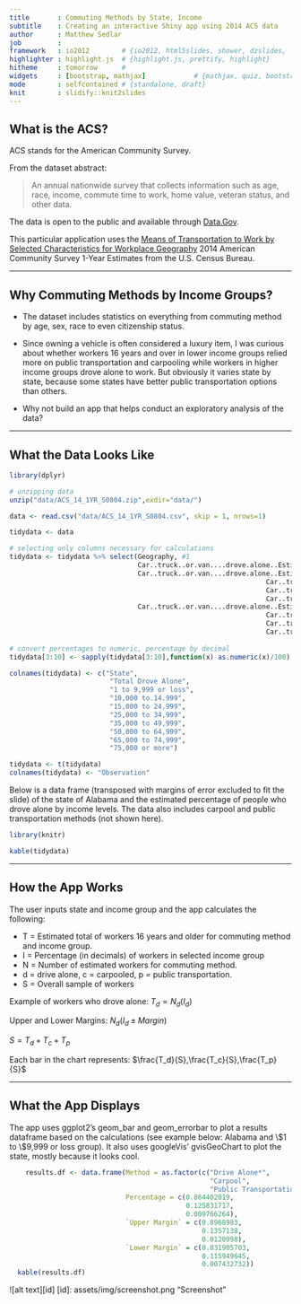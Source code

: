 ```yaml
---
title       : Commuting Methods by State, Income
subtitle    : Creating an interactive Shiny app using 2014 ACS data
author      : Matthew Sedlar
job         : 
framework   : io2012        # {io2012, html5slides, shower, dzslides, ...}
highlighter : highlight.js  # {highlight.js, prettify, highlight}
hitheme     : tomorrow      # 
widgets     : [bootstrap, mathjax]            # {mathjax, quiz, bootstrap}
mode        : selfcontained # {standalone, draft}
knit        : slidify::knit2slides
---
```


## What is the ACS?

ACS stands for the American Community Survey.

From the dataset abstract:

> An annual nationwide survey that collects information such as age, race, income, commute time to work, home value, veteran status, and other data.

The data is open to the public and available through [Data.Gov](http://www.data.gov/). 

This particular application uses the [Means of Transportation to Work by Selected Characteristics for Workplace Geography](http://factfinder.census.gov/bkmk/table/1.0/en/ACS/14_1YR/S0804/0100000US.04000) 2014 American Community Survey 1-Year Estimates from the U.S. Census Bureau.

---

## Why Commuting Methods by Income Groups?

* The dataset includes statistics on everything from commuting method by age, sex, race to even citizenship status. 

* Since owning a vehicle is often considered a luxury item, I was curious about whether workers 16 years and over in lower income groups relied more on public transportation and carpooling while workers in higher income groups drove alone to work. But obviously it varies state by state, because some states have better public transportation options than others.

* Why not build an app that helps conduct an exploratory analysis of the data?

---

## What the Data Looks Like

```r

library(dplyr)

# unzipping data
unzip("data/ACS_14_1YR_S0804.zip",exdir="data/")

data <- read.csv("data/ACS_14_1YR_S0804.csv", skip = 1, nrows=1)

tidydata <- data

# selecting only columns necessary for calculations
tidydata <- tidydata %>% select(Geography, #1
                                Car..truck..or.van....drove.alone..Estimate..EARNINGS.IN.THE.PAST.12.MONTHS..IN.2014.INFLATION.ADJUSTED.DOLLARS..FOR.WORKERS...Workers.16.years.and.over.with.earnings, #2
                                Car..truck..or.van....drove.alone..Estimate..EARNINGS.IN.THE.PAST.12.MONTHS..IN.2014.INFLATION.ADJUSTED.DOLLARS..FOR.WORKERS...Workers.16.years.and.over.with.earnings....1.to..9.999.or.loss, #3
                                                                Car..truck..or.van....drove.alone..Estimate..EARNINGS.IN.THE.PAST.12.MONTHS..IN.2014.INFLATION.ADJUSTED.DOLLARS..FOR.WORKERS...Workers.16.years.and.over.with.earnings....10.000.to..14.999, #4
                                                                Car..truck..or.van....drove.alone..Estimate..EARNINGS.IN.THE.PAST.12.MONTHS..IN.2014.INFLATION.ADJUSTED.DOLLARS..FOR.WORKERS...Workers.16.years.and.over.with.earnings....15.000.to..24.999, #5
                                                                Car..truck..or.van....drove.alone..Estimate..EARNINGS.IN.THE.PAST.12.MONTHS..IN.2014.INFLATION.ADJUSTED.DOLLARS..FOR.WORKERS...Workers.16.years.and.over.with.earnings....25.000.to..34.999, #6
                                Car..truck..or.van....drove.alone..Estimate..EARNINGS.IN.THE.PAST.12.MONTHS..IN.2014.INFLATION.ADJUSTED.DOLLARS..FOR.WORKERS...Workers.16.years.and.over.with.earnings....35.000.to..49.999, #7
                                                                Car..truck..or.van....drove.alone..Estimate..EARNINGS.IN.THE.PAST.12.MONTHS..IN.2014.INFLATION.ADJUSTED.DOLLARS..FOR.WORKERS...Workers.16.years.and.over.with.earnings....50.000.to..64.999, #8
                                                                Car..truck..or.van....drove.alone..Estimate..EARNINGS.IN.THE.PAST.12.MONTHS..IN.2014.INFLATION.ADJUSTED.DOLLARS..FOR.WORKERS...Workers.16.years.and.over.with.earnings....65.000.to..74.999, #9
                                                                Car..truck..or.van....drove.alone..Estimate..EARNINGS.IN.THE.PAST.12.MONTHS..IN.2014.INFLATION.ADJUSTED.DOLLARS..FOR.WORKERS...Workers.16.years.and.over.with.earnings....75.000.or.more) #10
                                
# convert percentages to numeric, percentage by decimal
tidydata[3:10] <- sapply(tidydata[3:10],function(x) as.numeric(x)/100)

colnames(tidydata) <- c("State",
                         "Total Drove Alone",
                         "1 to 9,999 or loss",
                         "10,000 to.14.999",
                         "15,000 to 24,999",
                         "25,000 to 34,999",
                         "35,000 to 49,999",
                         "50,000 to 64,999",
                         "65,000 to 74,999",
                         "75,000 or more")

tidydata <- t(tidydata)
colnames(tidydata) <- "Observation"

```

Below is a data frame (transposed with margins of error excluded to fit the slide) of the state of Alabama and the estimated percentage of people who drove alone by income levels. The data also includes carpool and public transportation methods (not shown here).

```r
library(knitr)

kable(tidydata)
```

---

## How the App Works

The user inputs state and income group and the app calculates the following:

* T = Estimated total of workers 16 years and older for commuting method and income group.
* I = Percentage (in decimals) of workers in selected income group
* N = Number of estimated workers for commuting method.
* d = drive alone, c = carpooled, p = public transportation.
* S = Overall sample of workers

Example of workers who drove alone:
$T_d=N_d(I_d)$

Upper and Lower Margins: $N_d(I_d \pm Margin)$

$S=T_d+T_c+T_p$

Each bar in the chart represents: $\frac{T_d}{S},\frac{T_c}{S},\frac{T_p}{S}$

---

## What the App Displays

The app uses ggplot2's geom_bar and geom_errorbar to plot a results dataframe based on the calculations (see example below: Alabama and \\$1 to \\$9,999 or loss group). It also uses googleVis' gvisGeoChart to plot the state, mostly because it looks cool.

```r

    results.df <- data.frame(Method = as.factor(c("Drive Alone*",
                                                  "Carpool",
                                                  "Public Transportation**")),
                             Percentage = c(0.864402019,
                                            0.125831717,
                                            0.009766264),
                             `Upper Margin` = c(0.8968983,
                                                0.1357138,
                                                0.0120998),
                             `Lower Margin` = c(0.831905703,
                                                0.115949645,
                                                0.007432732))
  kable(results.df)

```

![alt text][id]
[id]: assets/img/screenshot.png "Screenshot"

